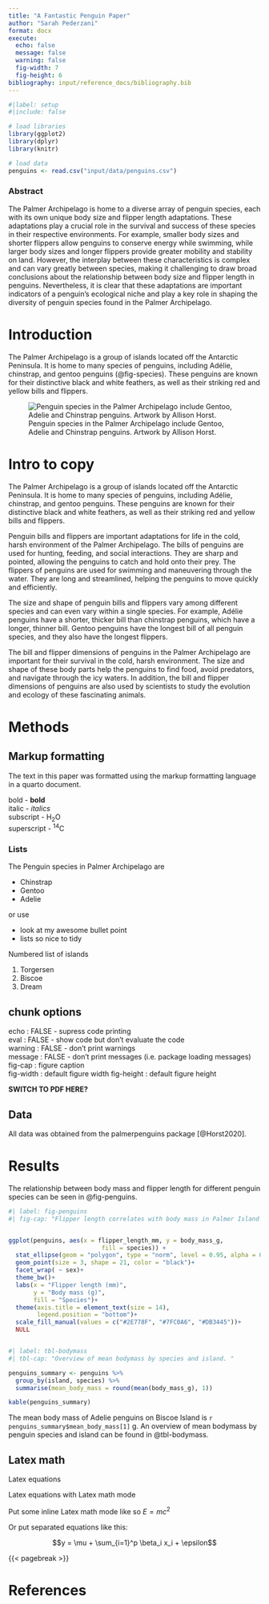 ```yaml
---
title: "A Fantastic Penguin Paper"
author: "Sarah Pederzani"
format: docx
execute:
  echo: false
  message: false
  warning: false
  fig-width: 7
  fig-height: 6
bibliography: input/reference_docs/bibliography.bib
---
```


```r
#|label: setup
#|include: false

# load libraries
library(ggplot2)
library(dplyr)
library(knitr)

# load data
penguins <- read.csv("input/data/penguins.csv")

```

### Abstract

The Palmer Archipelago is home to a diverse array of penguin species, each with its own unique body size and flipper length adaptations. These adaptations play a crucial role in the survival and success of these species in their respective environments. For example, smaller body sizes and shorter flippers allow penguins to conserve energy while swimming, while larger body sizes and longer flippers provide greater mobility and stability on land. However, the interplay between these characteristics is complex and can vary greatly between species, making it challenging to draw broad conclusions about the relationship between body size and flipper length in penguins. Nevertheless, it is clear that these adaptations are important indicators of a penguin's ecological niche and play a key role in shaping the diversity of penguin species found in the Palmer Archipelago.

# Introduction

The Palmer Archipelago is a group of islands located off the Antarctic Peninsula. It is home to many species of penguins, including Adélie, chinstrap, and gentoo penguins (@fig-species). These penguins are known for their distinctive black and white feathers, as well as their striking red and yellow bills and flippers.

![Penguin species in the Palmer Archipelago include Gentoo, Adelie and Chinstrap penguins. Artwork by Allison Horst.](input/images/penguins.png){#fig-species}

# Intro to copy

The Palmer Archipelago is a group of islands located off the Antarctic Peninsula. It is home to many species of penguins, including Adélie, chinstrap, and gentoo penguins. These penguins are known for their distinctive black and white feathers, as well as their striking red and yellow bills and flippers.

Penguin bills and flippers are important adaptations for life in the cold, harsh environment of the Palmer Archipelago. The bills of penguins are used for hunting, feeding, and social interactions. They are sharp and pointed, allowing the penguins to catch and hold onto their prey. The flippers of penguins are used for swimming and maneuvering through the water. They are long and streamlined, helping the penguins to move quickly and efficiently.

The size and shape of penguin bills and flippers vary among different species and can even vary within a single species. For example, Adélie penguins have a shorter, thicker bill than chinstrap penguins, which have a longer, thinner bill. Gentoo penguins have the longest bill of all penguin species, and they also have the longest flippers.

The bill and flipper dimensions of penguins in the Palmer Archipelago are important for their survival in the cold, harsh environment. The size and shape of these body parts help the penguins to find food, avoid predators, and navigate through the icy waters. In addition, the bill and flipper dimensions of penguins are also used by scientists to study the evolution and ecology of these fascinating animals.

# Methods

## Markup formatting

The text in this paper was formatted using the markup formatting language in a quarto document.

bold - **bold**\
italic - *italics*\
subscript - H~2~O\
superscript - ^14^C

### Lists

The Penguin species in Palmer Archipelago are

-   Chinstrap
-   Gentoo
-   Adelie

or use

-   look at my awesome bullet point
-   lists so nice to tidy

Numbered list of islands

1.  Torgersen
2.  Biscoe
3.  Dream

## chunk options

echo : FALSE - supress code printing\
eval : FALSE - show code but don't evaluate the code\
warning : FALSE - don't print warnings\
message : FALSE - don't print messages (i.e. package loading messages)\
fig-cap : figure caption\
fig-width : default figure width fig-height : default figure height


**SWITCH TO PDF HERE?**

## Data

All data was obtained from the palmerpenguins package [@Horst2020].

# Results

The relationship between body mass and flipper length for different penguin species can be seen in @fig-penguins.

```r
#| label: fig-penguins
#| fig-cap: "Flipper length correlates with body mass in Palmer Island penguins. "


ggplot(penguins, aes(x = flipper_length_mm, y = body_mass_g, 
                          fill = species)) + 
  stat_ellipse(geom = "polygon", type = "norm", level = 0.95, alpha = 0.3, color = NA)+
  geom_point(size = 3, shape = 21, color = "black")+
  facet_wrap( ~ sex)+
  theme_bw()+
  labs(x = "Flipper length (mm)", 
       y = "Body mass (g)", 
       fill = "Species")+
  theme(axis.title = element_text(size = 14), 
        legend.position = "bottom")+
  scale_fill_manual(values = c("#2E778F", "#7FC0A6", "#DB3445"))+
  NULL



```

```r
#| label: tbl-bodymass
#| tbl-cap: "Overview of mean bodymass by species and island. "

penguins_summary <- penguins %>%
  group_by(island, species) %>%
  summarise(mean_body_mass = round(mean(body_mass_g), 1))

kable(penguins_summary)

```

The mean body mass of Adelie penguins on Biscoe Island is `r penguins_summary$mean_body_mass[1]` g. An overview of mean bodymass by penguin species and island can be found in @tbl-bodymass.

## Latex math

Latex equations

Latex equations with Latex math mode

Put some inline Latex math mode like so $E = mc^2$

Or put separated equations like this:

$$y = \mu + \sum_{i=1}^p \beta_i x_i + \epsilon$$

{{< pagebreak >}}

# References
